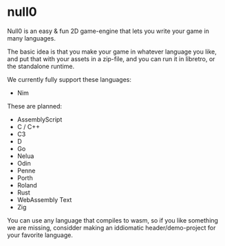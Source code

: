 # null0

Null0 is an easy & fun 2D game-engine that lets you write your game in many languages.

The basic idea is that you make your game in whatever language you like, and put that with your assets in a zip-file, and you can run it in libretro, or the standalone runtime.

We currently fully support these languages:

- Nim

These are planned:

- AssemblyScript
- C / C++
- C3
- D
- Go
- Nelua
- Odin
- Penne
- Porth
- Roland
- Rust
- WebAssembly Text
- Zig

You can use any language that compiles to wasm, so if you like something we are missing, considder making an iddiomatic header/demo-project for your favorite language.

